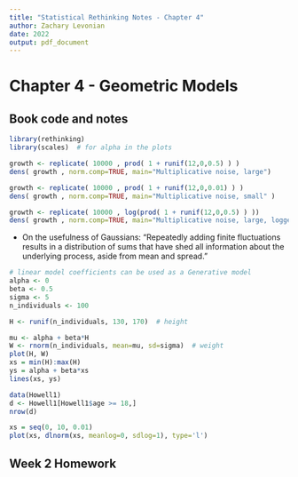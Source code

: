 ```yaml
---
title: "Statistical Rethinking Notes - Chapter 4"
author: Zachary Levonian
date: 2022
output: pdf_document
---
```


# Chapter 4 - Geometric Models

## Book code and notes

```r
library(rethinking)
library(scales)  # for alpha in the plots
```

```r
growth <- replicate( 10000 , prod( 1 + runif(12,0,0.5) ) )
dens( growth , norm.comp=TRUE, main="Multiplicative noise, large")

growth <- replicate( 10000 , prod( 1 + runif(12,0,0.01) ) )
dens( growth , norm.comp=TRUE, main="Multiplicative noise, small" )

growth <- replicate( 10000 , log(prod( 1 + runif(12,0,0.5) ) ))
dens( growth , norm.comp=TRUE, main="Multiplicative noise, large, logged")
```

 - On the usefulness of Gaussians: "Repeatedly adding finite fluctuations results in a distribution of sums that have shed all information about the underlying process, aside from mean and spread."


```r
# linear model coefficients can be used as a Generative model
alpha <- 0
beta <- 0.5
sigma <- 5
n_individuals <- 100

H <- runif(n_individuals, 130, 170)  # height

mu <- alpha + beta*H
W <- rnorm(n_individuals, mean=mu, sd=sigma)  # weight
plot(H, W)
xs = min(H):max(H)
ys = alpha + beta*xs
lines(xs, ys)
```

```r
data(Howell1)
d <- Howell1[Howell1$age >= 18,]
nrow(d)
```

```r
xs = seq(0, 10, 0.01)
plot(xs, dlnorm(xs, meanlog=0, sdlog=1), type='l')
```

## Week 2 Homework






